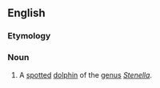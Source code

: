==English==
{{rfi}}
{{wikipedia}}
{{wikispecies}}

===Etymology===
{{rfe|lang=en}}

===Noun===
{{en-noun|head=[[spotted]] [[dolphin]]}}

# A [[spotted]] [[dolphin]] of the [[genus]] ''[[Stenella]]''.